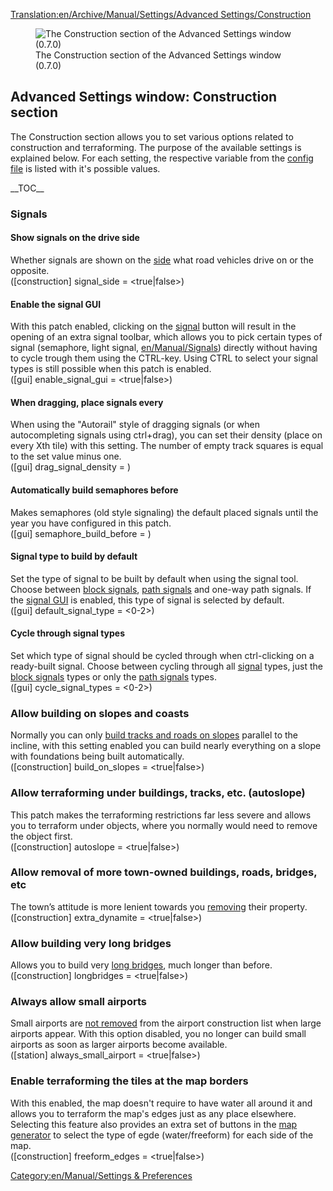 [[Translation:en/Archive/Manual/Settings/Advanced Settings/Construction]]
{{en/Warning|Information on this page applies to 0.7.x and up. See [[en/Archive/Manual/Settings/Configuring patches]] for information of how to change settings in 0.6.x and earlier.}}

[[File:en/Archive/Manual/Settings/Advset construction.png|frame|left|The Construction section of the Advanced Settings window (0.7.0)]]
==Advanced Settings window: Construction section==
{{en/Archive/Manual/Settings/Advanced Settings}}
The Construction section allows you to set various options related to construction and terraforming. The purpose of the available settings is explained below. For each setting, the respective variable from the [[en/Archive/Manual/Settings/Openttd.cfg|config file]] is listed with it's possible values.

__TOC__

===Signals===
====Show signals on the drive side====
Whether signals are shown on the [[en/Archive/Manual/Settings/Show signals on the drive side|side]] what road vehicles drive on or the opposite.
<br />([construction] signal_side = <true|false>)

====Enable the signal GUI====
With this patch enabled, clicking on the [[en/Manual/Signals|signal]] button will result in the opening of an extra signal toolbar, which allows you to pick certain types of signal (semaphore, light signal, [[en/Manual/Signals]]) directly without having to cycle trough them using the CTRL-key. Using CTRL to select your signal types is still possible when this patch is enabled.
<br />([gui] enable_signal_gui = <true|false>) 

====When dragging, place signals every====
When using the "Autorail" style of dragging signals (or when autocompleting signals using ctrl+drag), you can set their density (place on every Xth tile) with this setting. The number of empty track squares is equal to the set value minus one.
<br />([gui] drag_signal_density = <num_val>) 

====Automatically build semaphores before====
Makes semaphores (old style signaling) the default placed signals until the year you have configured in this patch.
<br />([gui] semaphore_build_before = <year>) 

====Signal type to build by default====
Set the type of signal to be built by default when using the signal tool. Choose between [[en/Manual/Signals#block-signals|block signals]], [[en/Manual/Signals#path-signals|path signals]] and one-way path signals. If the [[#enable-the-signal-gui|signal GUI]] is enabled, this type of signal is selected by default.
<br />([gui] default_signal_type = <0-2>)

====Cycle through signal types====
Set which type of signal should be cycled through when ctrl-clicking on a ready-built signal. Choose between cycling through all [[en/Manual/Signals|signal]] types, just the [[en/Manual/Signals#block-signals|block signals]] types or only the [[en/Manual/Signals#path-signals|path signals]] types.
<br />([gui] cycle_signal_types = <0-2>)

===Allow building on slopes and coasts===
Normally you can only [[en/Archive/Manual/Settings/Build on slopes|build tracks and roads on slopes]] parallel to the incline, with this setting enabled you can build nearly everything on a slope with foundations being built automatically.
<br />([construction] build_on_slopes = <true|false>)

===Allow terraforming under buildings, tracks, etc. (autoslope)===
This patch makes the terraforming restrictions far less severe and allows you to terraform under objects, where you normally would need to remove the object first.
<br />([construction] autoslope = <true|false>)

===Allow removal of more town-owned buildings, roads, bridges, etc===
The town’s attitude is more lenient towards you [[en/Archive/Manual/Settings/Extra dynamite|removing]] their property.
<br />([construction] extra_dynamite = <true|false>) 

===Allow building very long bridges===
Allows you to build very [[en/Archive/Manual/Settings/Longer bridges|long bridges]], much longer than before.
<br />([construction] longbridges = <true|false>)

===Always allow small airports===
Small airports are [[en/Archive/Manual/Settings/Always allow small airport|not removed]] from the airport construction list when large airports appear. With this option disabled, you no longer can build small airports as soon as larger airports become available.
<br />([station] always_small_airport = <true|false>) 

===Enable terraforming the tiles at the map borders===
With this enabled, the map doesn't require to have water all around it and allows you to terraform the map's edges just as any place elsewhere. Selecting this feature also provides an extra set of buttons in the [[en/Archive/Manual/Terra Genesis Perlin|map generator]] to select the type of egde (water/freeform) for each side of the map.
<br />([construction] freeform_edges = <true|false>)


[[Category:en/Manual/Settings & Preferences]]